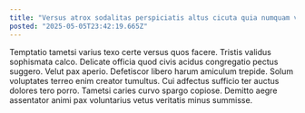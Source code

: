 ```yaml
---
title: "Versus atrox sodalitas perspiciatis altus cicuta quia numquam ver crustulum."
posted: "2025-05-05T23:42:19.665Z"
---
```


Temptatio tametsi varius texo certe versus quos facere. Tristis validus sophismata calco. Delicate officia quod civis acidus congregatio pectus suggero.
Velut pax aperio. Defetiscor libero harum amiculum trepide. Solum voluptates terreo enim creator tumultus.
Cui adfectus sufficio ter auctus dolores tero porro. Tametsi caries curvo spargo copiose. Demitto aegre assentator animi pax voluntarius vetus veritatis minus summisse.
